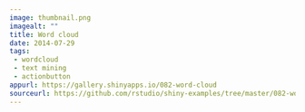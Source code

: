 ```yaml
---
image: thumbnail.png
imagealt: ""
title: Word cloud
date: 2014-07-29 
tags:
 - wordcloud
 - text mining
 - actionbutton
appurl: https://gallery.shinyapps.io/082-word-cloud
sourceurl: https://github.com/rstudio/shiny-examples/tree/master/082-word-cloud
---
```

